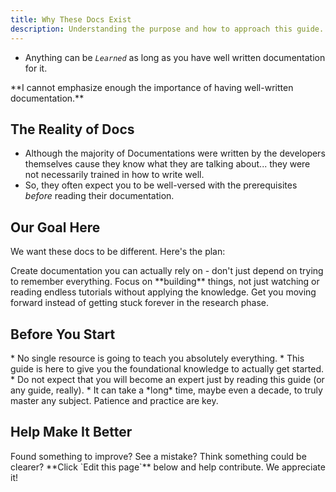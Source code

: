 ```yaml
---
title: Why These Docs Exist
description: Understanding the purpose and how to approach this guide.
---
```



- Anything can be *`Learned`* as long as you have well written documentation for it.

<Aside type="note" title="Seriously Important">
  **I cannot emphasize enough the importance of having well-written documentation.**
</Aside>

## The Reality of Docs

- Although the majority of Documentations were written by the developers themselves cause they know what they are talking about... they were not necessarily trained in how to write well.
- So, they often expect you to be well-versed with the prerequisites *before* reading their documentation.

## Our Goal Here

We want these docs to be different. Here's the plan:

<CardGrid>
  <Card title="A Reliable Reference">
    Create documentation you can actually rely on - don't just depend on trying to remember everything.
  </Card>
  <Card title="Avoid 'Tutorial Hell'">
    Focus on **building** things, not just watching or reading endless tutorials without applying the knowledge.
  </Card>
  <Card title="Take Action">
    Get you moving forward instead of getting stuck forever in the research phase.
  </Card>
</CardGrid>

## Before You Start

<Aside type="tip" title="Keep This in Mind">
*   No single resource is going to teach you absolutely everything.
*   This guide is here to give you the foundational knowledge to actually get started.
*   Do not expect that you will become an expert just by reading this guide (or any guide, really).
*   It can take a *long* time, maybe even a decade, to truly master any subject. Patience and practice are key.
</Aside>

## Help Make It Better

<Aside type="note">
Found something to improve? See a mistake? Think something could be clearer? **Click `Edit this page`** below and help contribute. We appreciate it!
</Aside>